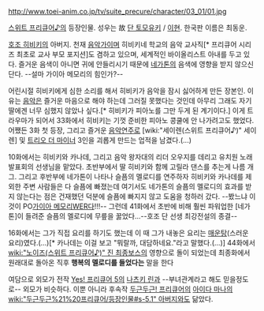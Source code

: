 http://www.toei-anim.co.jp/tv/suite_precure/character/03_01/01.jpg

[[스위트 프리큐어♪]]의 등장인물. 성우는 故 [[단 토모유키]] / [[이현(성우)|이현]]. 한국판 이름은 최동운.

[[호조 히비키]]의 아버지. 천재 [[음악]]가이며 히비키네 학교의 음악 교사직[* 프리큐어 시리즈 최초로 교사 부모 포지션]도 겸하고 있으며, 세계적인 바이올리스트 아내를 두고 있다. 즐거운 음색이 아니면 귀에 안들리시기 때문에 [[네가톤]]의 음색에 영향을 받지 않으신단다. --설마 가이아 메모리의 힘인가?--

어린시절 히비키에게 심한 소리를 해서 히비키가 음악을 잠시 싫어하게 만든 장본인. 이유는 [[음악]]은 즐거운 마음으로 해야 하는데 그러질 못했다는 것인데 아무리 그래도 자기 딸에겐 너무 심했지 않았나 싶다.[* 히비키가 피아노를 그만 두게 된 계기이다.] 이게 트라우마가 되어서 33화에서 히비키는 기껏 준비한 피아노 콩쿨에 안 나가려고도 했었다.어쨌든 3화 첫 등장, 그리고 즐거운 [[음악]]연주로 [wiki:"세이렌(스위트 프리큐어♪)" 세이렌] 및 [[트리오 더 마이너]] 3인을 괴롭게 만드는 업적을 남겼다.(...)  

10화에서는 히비키와 카나데, 그리고 음악 왕자대의 리더 오우지를 데리고 유치원 노래 발표회의 선생님을 맡았다. 초반부에서 딸 히비키와 함께 고릴라 댄스를 추는게 나름 개그. 그리고 후반부에 네가톤이 나타나 슬픔의 멜로디를 연주하자 히비키와 카나데를 제외한 주변 사람들은 다 슬픔에 빠졌는데 여기서도 네가톤의 슬픔의 멜로디의 효과를 받지 않는다는 점은 건재했던 덕분에 슬픔에 빠지지 않고 도움을 청하러 갔다. --봤느냐 이것이 PO[[가이아 메모리]]WER다!!!-- 그런데 41화에서 초반에 비해 훨씬 파워업한 [네가톤]이 들려준 슬픔의 멜로디에 무릎을 꿇었다...--호조 단 선생 최강전설의 종결--

16화에서는 그가 직접 요리를 하기도 했는데 이 때 그가 내놓은 요리는 [[매운탕]](스러운 요리)였다.(...)[* 카나데는 이걸 보고 "뭐랄까, 대담하네요."라고 말했다.(...)] 44화에서 [[wiki:"노이즈(스위트 프리큐어♪)" 진 최종보스]]의 영향으로 돌이 되었는데 최종화에서 원래대로 돌아온 직후 '''행복의 멜로디를 들었다는''' 말을 한다

여담으로 외모가 전작 [[Yes! 프리큐어 5]]의 [[나츠키 린]]과 --부녀관계라고 해도 믿을정도로-- 외모가 비슷하다. 이뿐 아니라 후속작 [[두근두근! 프리큐어]]의 [[아이다 마나]]의 [[wiki:"두근두근%21%20프리큐어/등장인물#s-5.1" 아버지]]와도 닮았다.
